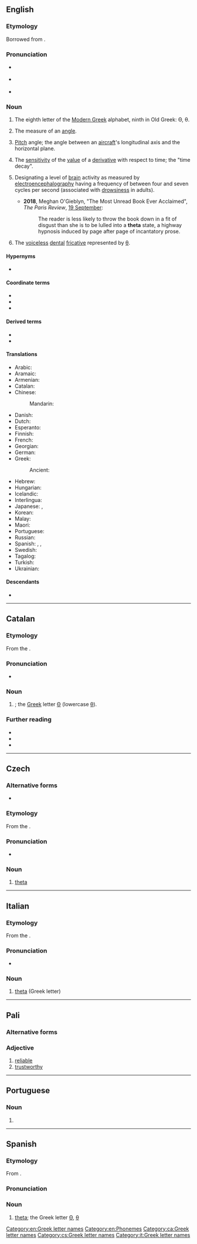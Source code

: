 {{also|Theta|théta|thêta|þeta}}
==English==
{{letter_disp2|eta|[[image:Greek_uc_theta.png|39px]][[image:Greek_lc_theta.png|26px]]|iota|θῆτα|Θ|θ}}

===Etymology===
Borrowed from {{bor|en|grc|θῆτα}}.

===Pronunciation===
* {{a|UK}} {{IPA|en|/ˈθiːtə/}}
* {{a|US}} {{IPA|en|/ˈθeɪtə/}}
* {{audio|en|en-us-theta.ogg|Audio (US)}}

===Noun===
{{en-noun}}

# The eighth letter of the [[Modern Greek]] alphabet, ninth in Old Greek: Θ, θ.
# {{lb|en|mathematics}} The measure of an [[angle]].
# {{lb|en|aviation|by extension}} [[pitch|Pitch]] angle; the angle between an [[aircraft]]'s longitudinal axis and the horizontal plane.
# {{lb|en|finance}} The [[sensitivity]] of the [[value]] of a [[derivative]] with respect to time; the "time decay".
# {{lb|en|biology}} Designating a level of [[brain]] activity as measured by [[electroencephalography]] having a frequency of between four and seven cycles per second (associated with [[drowsiness]] in adults).
#*'''2018''', Meghan O'Gieblyn, "The Most Unread Book Ever Acclaimed", ''The Paris Review'', [https://www.theparisreview.org/blog/2018/09/19/the-most-unread-book-ever-acclaimed/ 19 September]:
#*:The reader is less likely to throw the book down in a fit of disgust than she is to be lulled into a '''theta''' state, a highway hypnosis induced by page after page of incantatory prose.
# {{lb|en|phonology}} The [[voiceless]] [[dental]] [[fricative]] represented by [[θ]].

====Hypernyms====
* {{s|measure of derivative price sensitivity}} {{l|en|Greeks}} {{qualifier|includes list of coordinate terms}}

====Coordinate terms====
{{s|pitch angle of an aircraft}}
* {{l|en|alpha}}
* {{l|en|beta}}
* {{l|en|gamma}}

====Derived terms====
* {{l|en|theta wave}}
* {{l|en|thetan}}

====Translations====
{{trans-top|Greek letter}}
* Arabic: {{t|ar|ثِيتَا|f}}
* Aramaic: {{t|arc|ܛܝܬܐ|tr=ṯita|sc=Hebr}}
* Armenian: {{t|hy|թետա}}
* Catalan: {{t+|ca|theta|f}}
* Chinese:
*: Mandarin: {{t+|cmn|西塔|tr=xītǎ|sc=Hani}}
* Danish: {{t+|da|theta|n}}
* Dutch: {{t|nl|thèta|m|f}}
* Esperanto: {{t+|eo|teto}}
* Finnish: {{t+|fi|theeta}}
* French: {{t+|fr|thêta|m}}
* Georgian: {{t-needed|ka}}
* German: {{t+|de|Theta|n}}
* Greek: {{t+|el|θήτα|n}}
*: Ancient: {{t|grc|θῆτα}}
{{trans-mid}}
* Hebrew: {{t|he|טֵיתָא|f|tr=téta}}
* Hungarian: {{t|hu|théta}}
* Icelandic: {{t|is|þeta}}
* Interlingua: {{t|ia|theta}}
* Japanese: {{t|ja|テータ|tr=tēta|sc=Jpan}}, {{t|ja|シータ|tr=shīta|sc=Jpan}}
* Korean: {{t|ko|테타}}
* Malay: {{t|ms|teta}}
* Maori: {{t|mi|heitā}}
* Portuguese: {{t+|pt|teta|m}}
* Russian: {{t|ru|тэ́та|f}}
* Spanish: {{t+|es|zeta|f}}, {{t|es|theta|f}}, {{t+|es|tita|f}}
* Swedish: {{t+|sv|theta}}
* Tagalog: {{t|tl|teta}}
* Turkish: {{t|tr|teta}}
* Ukrainian: {{t|uk|те́та|f}}
{{trans-bottom}}

====Descendants====
* {{desc|ms|teta|bor=1}}

[[Category:en:Greek letter names]]
[[Category:en:Phonemes]]
----

==Catalan==

===Etymology===
From the {{der|ca|grc|θῆτα}}.

===Pronunciation===
* {{ca-IPA|è}}

===Noun===
{{ca-noun|f}}

# {{l|en|theta}}; the [[Appendix:Greek script|Greek]] letter [[Θ]] (lowercase [[θ]]).

===Further reading===
* {{R:IEC2}}
* {{R:GDLC}}
* {{R:DNV}}

[[Category:ca:Greek letter names]]

----

==Czech==

===Alternative forms===
* {{alter|cs|théta}}

===Etymology===
From the {{bor|cs|grc|θῆτα}}.

===Pronunciation===
* {{cs-IPA|teta}}

===Noun===
{{cs-noun|g=n}}

# [[#English|theta]] {{gloss|Greek letter}}

[[Category:cs:Greek letter names]]

----

==Italian==

===Etymology===
From the {{bor|it|grc|θῆτα}}.

===Pronunciation===
* {{it-IPA|théta}}

===Noun===
{{wikipedia|lang=it}}
{{it-noun|m|g2=f|-}}

# [[#English|theta]] (Greek letter)

[[Category:it:Greek letter names]]

----

==Pali==

===Alternative forms===
{{pi-alt}}

===Adjective===
{{pi-adj}}

# [[reliable]]
# [[trustworthy]]

----

==Portuguese==

===Noun===
{{pt-noun|f|s}}

# {{pt-obsolete-hellenism|teta|lang=pt}}

----

==Spanish==

===Etymology===
From {{bor|es|grc|θῆτα}}.

===Pronunciation===
{{es-IPA|teta}}
{{es-IPA|tita}}

===Noun===
{{es-noun|f}}

# [[#English|theta]]; the Greek letter [[Θ]], [[θ]]
#: {{syn|es|zeta|tita}}

{{C|es|Greek letter names}}